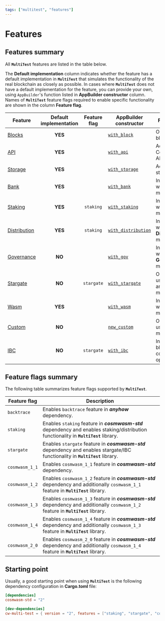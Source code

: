 ```yaml
---
tags: ["multitest", "features"]
---
```


# Features

## Features summary

All **`MultiTest`** features are listed in the table below.

The **Default&nbsp;implementation** column indicates whether the feature has a default
implementation in **`MultiTest`** that simulates the functionality of the real blockchain as closely
as possible. In cases where **`MultiTest`** does not have a default implementation for the feature,
you can provide your own, using `AppBuilder`'s function listed in **AppBuilder&nbsp;constructor**
column. Names of **`MultiTest`** feature flags required to enable specific functionality are shown
in the column **Feature&nbsp;flag**.

| Feature                      | Default<br/>implementation | Feature<br/>flag | AppBuilder<br/>constructor                           | Functionality                                      |
| ---------------------------- | :------------------------: | :--------------: | ---------------------------------------------------- | -------------------------------------------------- |
| [Blocks](blocks)             |          **YES**           |                  | [`with_block`](app-builder#with_block)               | Operations on blocks.                              |
| [API](api)                   |          **YES**           |                  | [`with_api`](app-builder#with_api)                   | Access to CosmWasm API.                            |
| [Storage](storage)           |          **YES**           |                  | [`with_storage`](app-builder#with_storage)           | Access to storage.                                 |
| [Bank](bank)                 |          **YES**           |                  | [`with_bank`](app-builder#with_bank)                 | Interactions with **Bank** module.                 |
| [Staking](staking)           |          **YES**           |    `staking`     | [`with_staking`](app-builder#with_staking)           | Interactions with **Staking** module.              |
| [Distribution](distribution) |          **YES**           |    `staking`     | [`with_distribution`](app-builder#with_distribution) | Interactions with **Distribution** module.         |
| [Governance](governance)     |           **NO**           |                  | [`with_gov`](app-builder#with_gov)                   | Interactions with **Governance** module.           |
| [Stargate](stargate)         |           **NO**           |    `stargate`    | [`with_stargate`](app-builder#with_stargate)         | Operations using `Stargate` and/or `Any` messages. |
| [Wasm](wasm)                 |          **YES**           |                  | [`with_wasm`](app-builder#with_wasm)                 | Interactions with **Wasm** module.                 |
| [Custom](custom)             |           **NO**           |                  | [`new_custom`](app-builder#new_custom)               | Operations using custom module.                    |
| [IBC](ibc)                   |           **NO**           |    `stargate`    | [`with_ibc`](app-builder#with_ibc)                   | Inter-blockchain communication operations.         |

## Feature flags summary

The following table summarizes feature flags supported by **`MultiTest`**.

| Feature flag   | Description                                                                                                                           |
| -------------- | ------------------------------------------------------------------------------------------------------------------------------------- |
| `backtrace`    | Enables `backtrace` feature in _**anyhow**_ dependency.                                                                               |
| `staking`      | Enables `staking` feature in _**cosmwasm-std**_ dependency and enables staking/distribution functionality in **`MultiTest`** library. |
| `stargate`     | Enables `stargate` feature in _**cosmwasm-std**_ dependency and enables stargate/IBC functionality in **`MultiTest`** library.        |
| `cosmwasm_1_1` | Enables `cosmwasm_1_1` feature in _**cosmwasm-std**_ dependency.                                                                      |
| `cosmwasm_1_2` | Enables `cosmwasm_1_2` feature in _**cosmwasm-std**_ dependency and additionally `cosmwasm_1_1` feature in **`MultiTest`** library.   |
| `cosmwasm_1_3` | Enables `cosmwasm_1_3` feature in _**cosmwasm-std**_ dependency and additionally `cosmwasm_1_2` feature in **`MultiTest`** library.   |
| `cosmwasm_1_4` | Enables `cosmwasm_1_4` feature in _**cosmwasm-std**_ dependency and additionally `cosmwasm_1_3` feature in **`MultiTest`** library.   |
| `cosmwasm_2_0` | Enables `cosmwasm_2_0` feature in _**cosmwasm-std**_ dependency and additionally `cosmwasm_1_4` feature in **`MultiTest`** library.   |

## Starting point

Usually, a good starting point when using **`MultiTest`** is the following dependency configuration
in **Cargo.toml** file:

```toml filename="Cargo.toml" copy
[dependencies]
cosmwasm-std = "2"

[dev-dependencies]
cw-multi-test = { version = "2", features = ["staking", "stargate", "cosmwasm_2_0"] }
```
